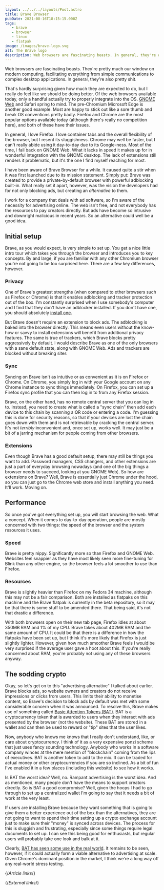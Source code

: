 ```yaml
---
layout: ../../../layouts/Post.astro
title: Brave Browser
pubDate: 2021-08-16T18:15:15.000Z
tags:
   - brave
   - browser
   - linux
   - flatpak
image: /images/brave-logo.svg
alt: The Brave logo
description: Web browsers are fascinating beasts. In general, they're also pretty shit.
---
```


Web browsers are fascinating beasts. They're pretty much our window on modern computing, facilitating everything from simple communications to complex desktop applications. In general, they're also pretty shit.

That's hardly surprising given how much they are expected to do, but I really do feel like we should be doing better. Of the web browsers available today, only a handful actually try to properly integrate into the OS. [GNOME Web][gnome-web] and Safari spring to mind. The pre-Chromium Microsoft Edge is another good example. Most are happy to stick out like a sore thumb and break OS conventions pretty badly. Firefox and Chrome are the most popular options available today (although there's really no competition here), and both of these have their issues.

In general, I love Firefox. I love container tabs and the overall flexibility of the browser, but I resent its sluggishness. Chrome may well be faster, but I can't really abide using it day-to-day due to its Google-ness. Most of the time, I fall back on GNOME Web. What it lacks in speed it makes up for in wonderful integration with the GNOME desktop. The lack of extensions still renders it problematic, but it's the one I find myself reaching for most.

I have been aware of Brave Browser for a while. It caused quite a stir when it was first launched due to its mission statement. Simply put: Brave was created to provide a private-by-default browser with powerful adblocking built-in. What really set it apart, however, was the vision the developers had for not only blocking ads, but creating an *alternative* to them.

I work for a company that deals with ad software, so I'm aware of the necessity for advertising online. The web isn't free, and not everybody has the resources to pay creators directly. But ads have become so intrusive and downright malicious in recent years. So an alternative could well be a good idea.

## Initial setup

Brave, as you would expect, is very simple to set up. You get a nice little intro tour which takes you through the browser and introduces you to key concepts. By and large, if you are familiar with any other Chromium browser you're not going to be too surprised here. There are a few key differences, however.

### Privacy

One of Brave's greatest strengths (when compared to other browsers such as Firefox or Chrome) is that it enables adblocking and tracker protection out of the box. I'm constantly surprised when I use somebody's computer and I find that they don't have an adblocker installed. If you don't have one, you should absolutely [install one][ublock].

But Brave doesn't require an extension to block ads. The adblocking is baked into the browser directly. This means even users without the know-how or savvy to install extensions will benefit from additional privacy features. The same is true of trackers, which Brave blocks pretty aggressively by default. I would describe Brave as one of the only browsers with a sane default state, along with GNOME Web. Ads and trackers are blocked without breaking sites 

### Sync

Syncing on Brave isn't as intuitive or as convenient as it is on Firefox or Chrome. On Chrome, you simply log in with your Google account on any Chrome instance to sync things immediately. On Firefox, you can set up a Firefox sync profile that you can then log in to from any Firefox session.

Brave, on the other hand, has no remote central server that you can log in to. Instead, you need to create what is called a "sync chain" then add each device to this chain by scanning a QR code or entering a code. I'm guessing this is done for security reasons, so that if your devices are lost the chain goes down with them and is not retrievable by cracking the central server. It's not *terribly* inconvenient and, once set up, works well. It may just be a bit of a jarring mechanism for people coming from other browsers.

### Extensions

Even though Brave has a good default setup, there may still be things you want to add. Password managers, CSS changers, and other extensions are just a part of everyday browsing nowadays (and one of the big things a browser needs to succeed, looking at you GNOME Web). So how are extensions on Brave? Well, Brave is essentially just Chrome under the hood, so you can just go to the Chrome web store and install anything you need. It'll work. Moving on.

## Performance

So once you've got everything set up, you will start browsing the web. What a concept. When it comes to day-to-day operation, people are mostly concerned with two things: the speed of the browser and the system resources it uses.

### Speed

Brave is pretty nippy. Significantly more so than Firefox and GNOME Web. Websites feel snappier as they have most likely seen more fine-tuning for Blink than any other engine, so the browser feels a lot smoother to use than Firefox.

### Resources

Brave is slightly heavier than Firefox on my Fedora 34 machine, although this may not be a fair comparison. Both are installed as flatpaks on this machine and the Brave flatpak is currently in the beta repository, so it may be that there is some stuff to be amended there. That being said, it's not that drastic a difference.

With both browsers open on their new tab page, Firefox idles at about 350MB RAM and 1% of my CPU. Brave takes about 402MB RAM and the same amount of CPU. It could be that there is a difference in how the flatpaks have been set up, but I think it's more likely that Firefox is just slightly lighter. However, given how much smoother Brave feels I would be very surprised if the average user gave a hoot about this. If you're really concerned about RAM, you're probably not using any of these browsers anyway.

## The sodding crypto

Okay, so let's get on to this "advertising alternative" I talked about earlier. Brave blocks ads, so website owners and creators do not receive impressions or clicks from users. This limits their ability to monetise content, so Brave's decision to block ads by default was met with some considerable concern when it was announced. To resolve this, Brave makes use of something called [Basic Attention Tokens (BAT)][bat]. BAT is a cryptocurrency token that is awarded to users when they interact with ads presented by the browser (not the website). These BAT are stored in a wallet and can then be used to reward or "tip" sites that the user likes.

Now, anybody who knows me knows that I really don't understand, like, or care about cryptocurrency. I think of it as a very expensive ponzi scheme that just uses fancy sounding technology. Anybody who works in a software company winces at the mere mention of "blockchain" coming from the lips of executives. BAT is another token to add to the mix. It can be traded for actual money or other cryptocurrencies if you are so inclined. As a bit of fun I've enabled it in a few places (including this website) to see how it works.

Is BAT the worst idea? Well, no. Rampant advertising is the worst idea. And as mentioned, many people don't have the means to support creators directly. So is BAT a good compromise? Well, given the hoops I had to go through to set up a centralized wallet I'm going to say that it needs a bit of work at the very least.

If users are installing Brave because they want something that is going to give them a better experience out of the box than the alternatives, they are not going to want to spend their time setting up a crypto exchange account just to make sure their "money" is synced across devices. The process for this is sluggish and frustrating, especially since some things require legal documents to set up. I can see this being good for enthusiasts, but regular users will probably take one look and balk at it.

Clearly, [BAT has seen some use in the real world][bat-real-world]. It remains to be seen, however, if it could actually form a viable alternative to advertising at scale. Given Chrome's dominant position in the market, I think we're a long way off any real-world stress testing.

{/*Article links*/}

[gnome-web]: ../2020/in-defence-of-gnome-web

{/*External links*/}

[bat]: https://basicattentiontoken.org/
[bat-real-world]: https://ethereumworldnews.com/the-internet-archive-receives-2500-in-basic-attention-token-bat-micropayments/
[ublock]: https://ublockorigin.com/
